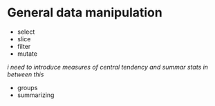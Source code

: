 # General data manipulation

- select
- slice
- filter
- mutate

_i need to introduce measures of central tendency and summar stats in between this_

- groups
- summarizing
